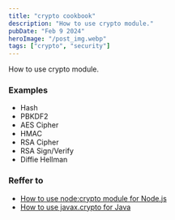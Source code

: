 ```yaml
---
title: "crypto cookbook"
description: "How to use crypto module."
pubDate: "Feb 9 2024"
heroImage: "/post_img.webp"
tags: ["crypto", "security"]
---
```

How to use crypto module.

### Examples

* Hash
* PBKDF2
* AES Cipher
* HMAC
* RSA Cipher
* RSA Sign/Verify
* Diffie Hellman

### Reffer to
* <a class="link link-primary" href="https://github.com/rising3/crypto-cookbook-ts" target="_blank" >How to use node:crypto module for Node.js</a>
* <a class="link link-primary" href="https://github.com/rising3/crypto-cookbook-kt" target="_blank" >How to use javax.crypto for Java</a>
